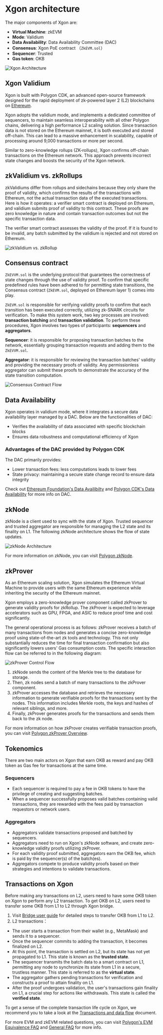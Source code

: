 # Xgon architecture
The major components of Xgon are:
- **Virtual Machine**: zkEVM
- **Mode**: Validium
- **Data Availability**: Data Availability Committee (DAC)
- **Consensus**: Xgon PoE contract （`ZkEVM.sol`）
- **Sequencer**: Trusted
- **Gas token**: OKB

![Xgon Architecture](./img/xgon-architecture.png)

## Xgon Validium
Xgon is built with Polygon CDK, an advanced open-source framework designed for the rapid deployment of zk-powered layer 2 (L2) blockchains on [Ethereum](https://ethereum.org/en/ "Ethereum"). 

Xgon adopts the validium mode, and implements a dedicated committee of sequencers, to maintain seamless interoperability with all other Polygon chains, delivering a high performance L2 scaling solution.
Since transaction data is not stored on the Ethereum mainnet, it is both executed and stored off-chain. This can lead to a massive enhancement in scalability, capable of processing around 9,000 transactions or more per second.

Similar to zero-knowledge rollups (ZK-rollups), Xgon confirms off-chain transactions on the Ethereum network. This approach prevents incorrect state changes and boosts the security of the Xgon network.

## zkValidium vs. zkRollups
zkValidiums differ from rollups and sidechains because they only share the proof of validity, which confirms the results of the transactions with Ethereum, not the actual transaction data of the executed transactions.
Here is how it operates: a verifier smart contract is deployed on Ethereum, and validium submits proof of validity to this contract. These proofs are zero knowledge in nature and contain transaction outcomes but not the specific transaction data.

The verifier smart contract assesses the validity of the proof. If it is found to be invalid, any batch submitted by the validium is rejected and not stored on Ethereum.

![zkValidium vs. zkRollup](./img/zkvalidium-vs-zkrollup.png)

## Consensus contract
`ZkEVVM.sol` is the underlying protocol that guarantees the correctness of state changes through the use of validity proof. To confirm that specific predefined rules have been adhered to for permitting state transitions, the Consensus contract (`ZkEVM.sol`, deployed on Ethereum layer 1) comes into play.

`ZkEVM.sol` is responsible for verifying validity proofs to confirm that each transition has been executed correctly, utilizing zk-SNARK circuits for verification. To make this system work, two key processes are involved: **transaction batching** and **transaction validation**.
To perform these procedures, Xgon involves two types of participants: **sequencers** and **aggregators**.

**Sequencer**: it is responsible for proposing transaction batches to the network, essentially grouping transaction requests and adding them to the `ZkEVVM.sol`.

**Aggregator**: it is responsible for reviewing the transaction batches' validity and providing the necessary proofs of validity. Any permissionless aggregator can submit these proofs to demonstrate the accuracy of the state transition computation.

![Consensus Contract Flow](./img/consensus-contract-flow.png)

## Data Availability
Xgon operates in validium mode, where it integrates a secure data availability layer managed by a DAC. Below are the functionalities of DAC:
- Verifies the availability of data associated with specific blockchain blocks
- Ensures data robustness and computational efficiency of Xgon

### Advantages of the DAC provided by Polygon CDK
The DAC primarily provides:
- Lower transaction fees: less computations leads to lower fees
- State privacy: maintaining a secure state change record to ensure data integrity

<Tip title="Note">Check out [Ethereum Foundation's Data Availibilty](https://ethereum.org/en/developers/docs/data-availability/ "Ethereum Foundation's Data Availibilty") and [Polygon CDK's Data Availability](https://ethereum.org/en/developers/docs/data-availability/ "Polygon CDK's Data Availability") for more info on DAC.</Tip>

## zkNode
zkNode is a client used to sync with the state of Xgon. Trusted sequencer and trusted aggregator are responsible for managing the L2 state and its finality on L1. The following zkNode architecture shows the flow of state updates.

![zkNode Architecture](./img/zknode-architecture.png)

<Tip title="Note">For more information on zkNode, you can visit [Polygon zkNode](https://wiki.polygon.technology/docs/zkevm/zknode/zknode-overview/ "Polygon zkNode").</Tip>

## zkProver
As an Ethereum scaling solution, Xgon simulates the Ethereum Virtual Machine to provide users with the same Ethereum experience while inheriting the security of the Ethereum mainnet.

Xgon employs a zero-knowledge prover component called zkProver to generate validity proofs for zkRollup. The zkProver is expected to leverage accelerators such as GPU, FPGA, and ASIC to reduce proof time and cost significantly.

The general operational process is as follows: zkProver receives a batch of many transactions from nodes and generates a concise zero-knowledge proof using state-of-the-art zk tools and technology. This not only substantially reduces the time for final transaction confirmation but also significantly lowers users' Gas consumption costs. The specific interaction flow can be referred to in the following diagram:

![zkProver Control Flow](./img/zkprover-control-flow.png)
1. zkNode sends the content of the Merkle tree to the database for storage.
2. Then, zk nodes send a batch of many transactions to the zkProver component.
3. zkProver accesses the database and retrieves the necessary information to generate verifiable proofs for the transactions sent by the nodes. This information includes Merkle roots, the keys and hashes of relevant siblings, and more.
4. Finally, zkProver generates proofs for the transactions and sends them back to the zk node.

<Tip title="Note">For more information on how zkProver creates verifiable transaction proofs, you can visit [Polygon zkProver Overview](https://wiki.polygon.technology/docs/zkevm/zkProver/overview/ "Polygon zkProver Overview").</Tip>

## Tokenomics
There are two main actors on Xgon that earn OKB as reward and pay OKB token as Gas fee for transactions at the same time.
### Sequencers
- Each sequencer is required to pay a fee in OKB tokens to have the privilege of creating and suggesting batches.
- When a sequencer successfully proposes valid batches containing valid transactions, they are rewarded with the fees paid by transaction requestors or network users.

### Aggregators
- Aggregators validate transactions proposed and batched by sequencers.
- Aggregators need to run on Xgon's zkNode software, and create zero-knowledge validity proofs utilizing zkProver.
- For each validity proof submitted, aggregators earn the OKB fee, which is paid by the sequencer(s) of the batch(es).
- Aggregators compete to produce validity proofs based on their strategies and intentions to validate transactions.

## Transactions on Xgon
Before making any transactions on L2, users need to have some OKB token on Xgon to perform any L2 transaction. To get OKB on L2, users need to transfer some OKB from L1 to L2 through Xgon bridge.
1. Visit [Bridge user guide](/getting-started/user-guide/bridge "Bridge user guide") for detailed steps to transfer OKB from L1 to L2.
2. L2 transactions：
  - The user starts a transaction from their wallet (e.g., MetaMask) and sends it to a sequencer.
  - Once the sequencer commits to adding the transaction, it becomes finalized on L2.
  - At this point, the transaction is settled on L2, but its state has not yet propagated to L1. This state is known as the **trusted state**.
  - The sequencer transmits the batch data to a smart contract on L1, permitting any node to synchronize its state from L1 in a secure, trustless manner. This state is referred to as the **virtual state**.
  - The aggregator gathers pending transactions for verification and constructs a proof to attain finality on L1.
  - After the proof undergoes validation, the user's transactions gain finality on L1, a crucial step for actions like withdrawals. This state is called the **verified state**.
  
To get a sense of the complete transaction life cycle on Xgon, we recommend you to take a look at the [Transactions and data flow](/technology/xgon-protocol/transactions-n-data-flow "Transactions and data flow") document.

<Tip title="Note">For more EVM and zkEVM related questions, you can visit [Polygon's EVM Equivalence FAQ](https://wiki.polygon.technology/docs/zkevm/faq/zkevm-eth-faq/ "Polygon's EVM Equivalence FAQ") and [General FAQ](https://wiki.polygon.technology/docs/zkevm/faq/zkevm-general-faq/ "General FAQ") for more info.</Tip>